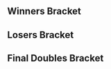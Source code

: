 {{DISPLAYTITLE: Origin: Doubles Bracket}}{{SetGame|melee}}
{{tabs static
|name1=Overview
|link1=Origin
|name2=Singles Bracket
|link2=Origin/Singles Bracket
|name3=Doubles Bracket
|link3=Origin/Doubles Bracket
|This=3
}}

==Winners Bracket==
{{64DEDoublesWBracketA
|column-width=170
<!-- ROUND 1 -->
|r1m1t1p1=R23 |r1m1t1p1flag=gb
|r1m1t1p2=Vanity Angel |r1m1t1p2flag=gb |r1m1t1score={{win}}
|r1m1t2p1=Bye |r1m1t2p1flag=
|r1m1t2p2=Bye |r1m1t2p2flag= |r1m1t2score=
|r1m1win=1

|r1m2t1p1=Swish |r1m2t1p1flag=gb
|r1m2t1p2=Oni |r1m2t1p2flag=gb |r1m2t1score=0
|r1m2t2p1=Knocka |r1m2t2p1flag=gb
|r1m2t2p2=Kushwaii |r1m2t2p2flag=gb |r1m2t2score=2
|r1m2win=2

|r1m3t1p1=Ryzon |r1m3t1p1flag=gb
|r1m3t1p2=Pilot |r1m3t1p2flag=gb |r1m3t1score={{win}}
|r1m3t2p1=Bye |r1m3t2p1flag=
|r1m3t2p2=Bye |r1m3t2p2flag= |r1m3t2score=
|r1m3win=1

|r1m4t1p1=TFU |r1m4t1p1flag=gb
|r1m4t1p2=greengrocer |r1m4t1p2flag=gb |r1m4t1score={{win}}
|r1m4t2p1=Bye |r1m4t2p1flag=
|r1m4t2p2=Bye |r1m4t2p2flag= |r1m4t2score=
|r1m4win=1

|r1m5t1p1=Glaikit |r1m5t1p1flag=gb
|r1m5t1p2=ShiftingShadows |r1m5t1p2flag=gb |r1m5t1score={{win}}
|r1m5t2p1=Bye |r1m5t2p1flag=
|r1m5t2p2=Bye |r1m5t2p2flag= |r1m5t2score=
|r1m5win=1

|r1m6t1p1=Laser Circus |r1m6t1p1flag=gb
|r1m6t1p2=Diabound |r1m6t1p2flag=gb |r1m6t1score={{win}}
|r1m6t2p1=Bye |r1m6t2p1flag=
|r1m6t2p2=Bye |r1m6t2p2flag= |r1m6t2score=
|r1m6win=1

|r1m7t1p1=Laurster |r1m7t1p1flag=gb
|r1m7t1p2=UnHaven |r1m7t1p2flag=gb |r1m7t1score={{win}}
|r1m7t2p1=Bye |r1m7t2p1flag=
|r1m7t2p2=Bye |r1m7t2p2flag= |r1m7t2score=
|r1m7win=1

|r1m8t1p1=Squeachu |r1m8t1p1flag=gb
|r1m8t1p2=Alextheant |r1m8t1p2flag=gb |r1m8t1score={{win}}
|r1m8t2p1=Bye |r1m8t2p1flag=
|r1m8t2p2=Bye |r1m8t2p2flag= |r1m8t2score=
|r1m8win=1

|r1m9t1p1=Phade |r1m9t1p1flag=gb
|r1m9t1p2=Maskless |r1m9t1p2flag=gb |r1m9t1score={{win}}
|r1m9t2p1=Bye |r1m9t2p1flag=
|r1m9t2p2=Bye |r1m9t2p2flag= |r1m9t2score=
|r1m9win=1

|r1m10t1p1=Munki |r1m10t1p1flag=gb
|r1m10t1p2=Anunnaki |r1m10t1p2flag=gb |r1m10t1score=0
|r1m10t2p1=BetaRayz |r1m10t2p1flag=kw
|r1m10t2p2=MoonE |r1m10t2p2flag=gb |r1m10t2score=2
|r1m10win=2

|r1m11t1p1=maXy |r1m11t1p1flag=gb
|r1m11t1p2=Tet |r1m11t1p2flag=gb |r1m11t1score={{win}}
|r1m11t2p1=Bye |r1m11t2p1flag=
|r1m11t2p2=Bye |r1m11t2p2flag= |r1m11t2score=
|r1m11win=1

|r1m12t1p1=Bombo |r1m12t1p1flag=gb
|r1m12t1p2=Kaio-Kev |r1m12t1p2flag=gb |r1m12t1score={{win}}
|r1m12t2p1=Bye |r1m12t2p1flag=
|r1m12t2p2=Bye |r1m12t2p2flag= |r1m12t2score=
|r1m12win=1

|r1m13t1p1=Draz |r1m13t1p1flag=gb
|r1m13t1p2=Okameed |r1m13t1p2flag=gb |r1m13t1score={{win}}
|r1m13t2p1=Bye |r1m13t2p1flag=
|r1m13t2p2=Bye |r1m13t2p2flag= |r1m13t2score=
|r1m13win=1

|r1m14t1p1=Bez |r1m14t1p1flag=gb
|r1m14t1p2=Graeme |r1m14t1p2flag=gb |r1m14t1score=2
|r1m14t2p1=MBK |r1m14t2p1flag=gb
|r1m14t2p2=Yvethomora |r1m14t2p2flag=gb |r1m14t2score=0
|r1m14win=1

|r1m15t1p1=StrangerSA |r1m15t1p1flag=gb
|r1m15t1p2=TheBabyCheese |r1m15t1p2flag=gb |r1m15t1score={{win}}
|r1m15t2p1=Bye |r1m15t2p1flag=
|r1m15t2p2=Bye |r1m15t2p2flag= |r1m15t2score=
|r1m15win=1

|r1m16t1p1=Ducker |r1m16t1p1flag=gb
|r1m16t1p2=Manon |r1m16t1p2flag=gb |r1m16t1score={{win}}
|r1m16t2p1=Bye |r1m16t2p1flag=
|r1m16t2p2=Bye |r1m16t2p2flag= |r1m16t2score=
|r1m16win=1

|r1m17t1p1=Sho |r1m17t1p1flag=gb
|r1m17t1p2=MINT |r1m17t1p2flag=gb |r1m17t1score={{win}}
|r1m17t2p1=Bye |r1m17t2p1flag=
|r1m17t2p2=Bye |r1m17t2p2flag= |r1m17t2score=
|r1m17win=1

|r1m18t1p1=GG |r1m18t1p1flag=gb
|r1m18t1p2=Winston Churtrill |r1m18t1p2flag=gb |r1m18t1score=2
|r1m18t2p1=Orin |r1m18t2p1flag=gb
|r1m18t2p2=steAV |r1m18t2p2flag=gb |r1m18t2score=0
|r1m18win=1

|r1m19t1p1=Omega |r1m19t1p1flag=gb
|r1m19t1p2=Jayy |r1m19t1p2flag=gb |r1m19t1score={{win}}
|r1m19t2p1=Bye |r1m19t2p1flag=
|r1m19t2p2=Bye |r1m19t2p2flag= |r1m19t2score=
|r1m19win=1

|r1m20t1p1=Scooty Booty Man |r1m20t1p1flag=gb
|r1m20t1p2=Vitamin A |r1m20t1p2flag=gb |r1m20t1score={{win}}
|r1m20t2p1=Bye |r1m20t2p1flag=
|r1m20t2p2=Bye |r1m20t2p2flag= |r1m20t2score=
|r1m20win=1

|r1m21t1p1=Calzum |r1m21t1p1flag=gb
|r1m21t1p2=Willz |r1m21t1p2flag=gb |r1m21t1score={{win}}
|r1m21t2p1=Bye |r1m21t2p1flag=
|r1m21t2p2=Bye |r1m21t2p2flag= |r1m21t2score=
|r1m21win=1

|r1m22t1p1=Linney |r1m22t1p1flag=gb
|r1m22t1p2=Looman |r1m22t1p2flag=gb |r1m22t1score={{win}}
|r1m22t2p1=Bye |r1m22t2p1flag=
|r1m22t2p2=Bye |r1m22t2p2flag= |r1m22t2score=
|r1m22win=1

|r1m23t1p1=Socks |r1m23t1p1flag=gb
|r1m23t1p2=Ac_Anon |r1m23t1p2flag=gb |r1m23t1score={{win}}
|r1m23t2p1=Bye |r1m23t2p1flag=
|r1m23t2p2=Bye |r1m23t2p2flag= |r1m23t2score=
|r1m23win=1

|r1m24t1p1=Weston |r1m24t1p1flag=gb
|r1m24t1p2=Mordo |r1m24t1p2flag=gb |r1m24t1score={{win}}
|r1m24t2p1=Bye |r1m24t2p1flag=
|r1m24t2p2=Bye |r1m24t2p2flag= |r1m24t2score=
|r1m24win=1

|r1m25t1p1=Xardov |r1m25t1p1flag=es
|r1m25t1p2=Overtriforce |r1m25t1p2flag=es |r1m25t1score={{win}}
|r1m25t2p1=Bye |r1m25t2p1flag=
|r1m25t2p2=Bye |r1m25t2p2flag= |r1m25t2score=
|r1m25win=1

|r1m26t1p1=Bort |r1m26t1p1flag=gb
|r1m26t1p2=Glockodile |r1m26t1p2flag=gb |r1m26t1score=2
|r1m26t2p1=Jolteon92 |r1m26t2p1flag=gb
|r1m26t2p2=Vourdeox |r1m26t2p2flag=gb |r1m26t2score=0
|r1m26win=1

|r1m27t1p1=PatSheezy |r1m27t1p1flag=gb
|r1m27t1p2=TTS |r1m27t1p2flag=gb |r1m27t1score={{win}}
|r1m27t2p1=Bye |r1m27t2p1flag=
|r1m27t2p2=Bye |r1m27t2p2flag= |r1m27t2score=
|r1m27win=1

|r1m28t1p1=Schwifty |r1m28t1p1flag=gb
|r1m28t1p2=Blazin' Doobies |r1m28t1p2flag=gb |r1m28t1score={{win}}
|r1m28t2p1=Bye |r1m28t2p1flag=
|r1m28t2p2=Bye |r1m28t2p2flag= |r1m28t2score=
|r1m28win=1

|r1m29t1p1=Hen |r1m29t1p1flag=gb
|r1m29t1p2=Cpt. Zeppo |r1m29t1p2flag=gb |r1m29t1score={{win}}
|r1m29t2p1=Bye |r1m29t2p1flag=
|r1m29t2p2=Bye |r1m29t2p2flag= |r1m29t2score=
|r1m29win=1

|r1m30t1p1=wrecksan |r1m30t1p1flag=gb
|r1m30t1p2=B-Tea |r1m30t1p2flag=gb |r1m30t1score=0
|r1m30t2p1=Geezaku |r1m30t2p1flag=gb
|r1m30t2p2=QUODAN |r1m30t2p2flag=gb |r1m30t2score=2
|r1m30win=2

|r1m31t1p1=Hao |r1m31t1p1flag=gb
|r1m31t1p2=Yeniths |r1m31t1p2flag=gb |r1m31t1score={{win}}
|r1m31t2p1=Bye |r1m31t2p1flag=
|r1m31t2p2=Bye |r1m31t2p2flag= |r1m31t2score=
|r1m31win=1

|r1m32t1p1=shOok! |r1m32t1p1flag=gb
|r1m32t1p2=FREE MANDELA |r1m32t1p2flag=gb |r1m32t1score={{win}}
|r1m32t2p1=Bye |r1m32t2p1flag=
|r1m32t2p2=Bye |r1m32t2p2flag= |r1m32t2score=
|r1m32win=1

<!-- ROUND 2 -->
|r2m1t1p1=R23 |r2m1t1p1flag=gb
|r2m1t1p2=Vanity Angel |r2m1t1p2flag=gb |r2m1t1score=2
|r2m1t2p1=Knocka |r2m1t2p1flag=gb
|r2m1t2p2=Kushwaii |r2m1t2p2flag=gb |r2m1t2score=0
|r2m1win=1

|r2m2t1p1=Ryzon |r2m2t1p1flag=gb
|r2m2t1p2=Pilot |r2m2t1p2flag=gb |r2m2t1score=2
|r2m2t2p1=TFU |r2m2t2p1flag=gb
|r2m2t2p2=greengrocer |r2m2t2p2flag=gb |r2m2t2score=0
|r2m2win=1

|r2m3t1p1=Glaikit |r2m3t1p1flag=gb
|r2m3t1p2=ShiftingShadows |r2m3t1p2flag=gb |r2m3t1score=2
|r2m3t2p1=Laser Circus |r2m3t2p1flag=gb
|r2m3t2p2=Diabound |r2m3t2p2flag=gb |r2m3t2score=0
|r2m3win=1

|r2m4t1p1=Laurster |r2m4t1p1flag=gb
|r2m4t1p2=UnHaven |r2m4t1p2flag=gb |r2m4t1score=2
|r2m4t2p1=Squeachu |r2m4t2p1flag=gb
|r2m4t2p2=Alextheant |r2m4t2p2flag=gb |r2m4t2score=0
|r2m4win=1

|r2m5t1p1=Phade |r2m5t1p1flag=gb
|r2m5t1p2=Maskless |r2m5t1p2flag=gb |r2m5t1score=2
|r2m5t2p1=BetaRayz |r2m5t2p1flag=kw
|r2m5t2p2=MoonE |r2m5t2p2flag=gb |r2m5t2score=0
|r2m5win=1

|r2m6t1p1=maXy |r2m6t1p1flag=gb
|r2m6t1p2=Tet |r2m6t1p2flag=gb |r2m6t1score=2
|r2m6t2p1=Bombo |r2m6t2p1flag=gb
|r2m6t2p2=Kaio-Kev |r2m6t2p2flag=gb |r2m6t2score=0
|r2m6win=1

|r2m7t1p1=Draz |r2m7t1p1flag=gb
|r2m7t1p2=Okameed |r2m7t1p2flag=gb |r2m7t1score=2
|r2m7t2p1=Bez |r2m7t2p1flag=gb
|r2m7t2p2=Graeme |r2m7t2p2flag=gb |r2m7t2score=1
|r2m7win=1

|r2m8t1p1=StrangerSA |r2m8t1p1flag=gb
|r2m8t1p2=TheBabyCheese |r2m8t1p2flag=gb |r2m8t1score=1
|r2m8t2p1=Ducker |r2m8t2p1flag=gb
|r2m8t2p2=Manon |r2m8t2p2flag=gb |r2m8t2score=2
|r2m8win=2

|r2m9t1p1=Sho |r2m9t1p1flag=gb
|r2m9t1p2=MINT |r2m9t1p2flag=gb |r2m9t1score=2
|r2m9t2p1=GG |r2m9t2p1flag=gb
|r2m9t2p2=Winston Churtrill |r2m9t2p2flag=gb |r2m9t2score=0
|r2m9win=1

|r2m10t1p1=Omega |r2m10t1p1flag=gb
|r2m10t1p2=Jayy |r2m10t1p2flag=gb |r2m10t1score=1
|r2m10t2p1=Scooty Booty Man |r2m10t2p1flag=gb
|r2m10t2p2=Vitamin A |r2m10t2p2flag=gb |r2m10t2score=2
|r2m10win=2

|r2m11t1p1=Calzum |r2m11t1p1flag=gb
|r2m11t1p2=Willz |r2m11t1p2flag=gb |r2m11t1score={{win}}
|r2m11t2p1=Linney |r2m11t2p1flag=gb
|r2m11t2p2=Looman |r2m11t2p2flag=gb |r2m11t2score=DQ
|r2m11win=1

|r2m12t1p1=Socks |r2m12t1p1flag=gb
|r2m12t1p2=Ac_Anon |r2m12t1p2flag=gb |r2m12t1score=1
|r2m12t2p1=Weston |r2m12t2p1flag=gb
|r2m12t2p2=Mordo |r2m12t2p2flag=gb |r2m12t2score=2
|r2m12win=2

|r2m13t1p1=Xardov |r2m13t1p1flag=es
|r2m13t1p2=Overtriforce |r2m13t1p2flag=es |r2m13t1score=2
|r2m13t2p1=Bort |r2m13t2p1flag=gb
|r2m13t2p2=Glockodile |r2m13t2p2flag=gb |r2m13t2score=0
|r2m13win=1

|r2m14t1p1=PatSheezy |r2m14t1p1flag=gb
|r2m14t1p2=TTS |r2m14t1p2flag=gb |r2m14t1score=1
|r2m14t2p1=Schwifty |r2m14t2p1flag=gb
|r2m14t2p2=Blazin' Doobies |r2m14t2p2flag=gb |r2m14t2score=2
|r2m14win=2

|r2m15t1p1=Hen |r2m15t1p1flag=gb
|r2m15t1p2=Cpt. Zeppo |r2m15t1p2flag=gb |r2m15t1score=2
|r2m15t2p1=Geezaku |r2m15t2p1flag=gb
|r2m15t2p2=QUODAN |r2m15t2p2flag=gb |r2m15t2score=0
|r2m15win=1

|r2m16t1p1=Hao |r2m16t1p1flag=gb
|r2m16t1p2=Yeniths |r2m16t1p2flag=gb |r2m16t1score=2
|r2m16t2p1=shOok! |r2m16t2p1flag=gb
|r2m16t2p2=FREE MANDELA |r2m16t2p2flag=gb |r2m16t2score=0
|r2m16win=1

<!-- ROUND 3 -->
|r3m1t1p1=R23 |r3m1t1p1flag=gb
|r3m1t1p2=Vanity Angel |r3m1t1p2flag=gb |r3m1t1score=2
|r3m1t2p1=Ryzon |r3m1t2p1flag=gb
|r3m1t2p2=Pilot |r3m1t2p2flag=gb |r3m1t2score=0
|r3m1win=1

|r3m2t1p1=Glaikit |r3m2t1p1flag=gb
|r3m2t1p2=ShiftingShadows |r3m2t1p2flag=gb |r3m2t1score=1
|r3m2t2p1=Laurster |r3m2t2p1flag=gb
|r3m2t2p2=UnHaven |r3m2t2p2flag=gb |r3m2t2score=2
|r3m2win=2


|r3m3t1p1=Phade |r3m3t1p1flag=gb
|r3m3t1p2=Maskless |r3m3t1p2flag=gb |r3m3t1score=2
|r3m3t2p1=maXy |r3m3t2p1flag=gb
|r3m3t2p2=Tet |r3m3t2p2flag=gb |r3m3t2score=0
|r3m3win=1

|r3m4t1p1=Draz |r3m4t1p1flag=gb
|r3m4t1p2=Okameed |r3m4t1p2flag=gb |r3m4t1score=2
|r3m4t2p1=Ducker |r3m4t2p1flag=gb
|r3m4t2p2=Manon |r3m4t2p2flag=gb |r3m4t2score=1
|r3m4win=1

|r3m5t1p1=Sho |r3m5t1p1flag=gb
|r3m5t1p2=MINT |r3m5t1p2flag=gb |r3m5t1score=2
|r3m5t2p1=Scooty Booty Man |r3m5t2p1flag=gb
|r3m5t2p2=Vitamin A |r3m5t2p2flag=gb |r3m5t2score=0
|r3m5win=1

|r3m6t1p1=Calzum |r3m6t1p1flag=gb
|r3m6t1p2=Willz |r3m6t1p2flag=gb |r3m6t1score=2
|r3m6t2p1=Weston |r3m6t2p1flag=gb
|r3m6t2p2=Mordo |r3m6t2p2flag=gb |r3m6t2score=0
|r3m6win=1

|r3m7t1p1=Xardov |r3m7t1p1flag=es
|r3m7t1p2=Overtriforce |r3m7t1p2flag=es |r3m7t1score=2
|r3m7t2p1=Schwifty |r3m7t2p1flag=gb
|r3m7t2p2=Blazin' Doobies |r3m7t2p2flag=gb |r3m7t2score=0
|r3m7win=1

|r3m8t1p1=Hen |r3m8t1p1flag=gb
|r3m8t1p2=Cpt. Zeppo |r3m8t1p2flag=gb |r3m8t1score=1
|r3m8t2p1=Hao |r3m8t2p1flag=gb
|r3m8t2p2=Yeniths |r3m8t2p2flag=gb |r3m8t2score=2
|r3m8win=2

<!-- ROUND 4 -->
|r4m1t1p1=R23 |r4m1t1p1flag=gb
|r4m1t1p2=Vanity Angel |r4m1t1p2flag=gb |r4m1t1score=2
|r4m1t2p1=Laurster |r4m1t2p1flag=gb
|r4m1t2p2=UnHaven |r4m1t2p2flag=gb |r4m1t2score=0
|r4m1win=1

|r4m2t1p1=Phade |r4m2t1p1flag=gb
|r4m2t1p2=Maskless |r4m2t1p2flag=gb |r4m2t1score=2
|r4m2t2p1=Draz |r4m2t2p1flag=gb
|r4m2t2p2=Okameed |r4m2t2p2flag=gb |r4m2t2score=0
|r4m2win=1

|r4m3t1p1=Sho |r4m3t1p1flag=gb
|r4m3t1p2=MINT |r4m3t1p2flag=gb |r4m3t1score=2
|r4m3t2p1=Calzum |r4m3t2p1flag=gb
|r4m3t2p2=Willz |r4m3t2p2flag=gb |r4m3t2score=0
|r4m3win=1

|r4m4t1p1=Xardov |r4m4t1p1flag=es
|r4m4t1p2=Overtriforce |r4m4t1p2flag=es |r4m4t1score=2
|r4m4t2p1=Hao |r4m4t2p1flag=gb
|r4m4t2p2=Yeniths |r4m4t2p2flag=gb |r4m4t2score=1
|r4m4win=1

<!-- ROUND 5 -->
|r5m1t1p1=R23 |r5m1t1p1flag=gb
|r5m1t1p2=Vanity Angel |r5m1t1p2flag=gb |r5m1t1score=2
|r5m1t2p1=Phade |r5m1t2p1flag=gb
|r5m1t2p2=Maskless |r5m1t2p2flag=gb |r5m1t2score=0
|r5m1win=1

|r5m2t1p1=Sho |r5m2t1p1flag=gb
|r5m2t1p2=MINT |r5m2t1p2flag=gb |r5m2t1score=2
|r5m2t2p1=Xardov |r5m2t2p1flag=es
|r5m2t2p2=Overtriforce |r5m2t2p2flag=es |r5m2t2score=1
|r5m2win=1
}}

==Losers Bracket==
{{48DEDoublesLBracketSmwA
|tourneylink=Origin
|tourneyname=Origin
|l1placement=33-48
|l2placement=25-32
|l3placement=17-24
|l4placement=13-16
|l5placement=9-12
|l6placement=7-8
|l7placement=5-6

<!-- ROUND 1 -->
|l1m1t1p1=shOok! |l1m1t1p1flag=gb
|l1m1t1p2=FREE MANDELA |l1m1t1p2flag=gb |l1m1t1score=1
|l1m1t2p1=Swish |l1m1t2p1flag=gb
|l1m1t2p2=Oni |l1m1t2p2flag=gb |l1m1t2score=2
|l1m1win=2

|l1m2t1p1=Geezaku |l1m2t1p1flag=gb
|l1m2t1p2=QUODAN |l1m2t1p2flag=gb |l1m2t1score={{win}}
|l1m2t2p1=Bye |l1m2t2p1flag=
|l1m2t2p2=Bye |l1m2t2p2flag= |l1m2t2score=
|l1m2win=1

|l1m3t1p1=PatSheezy |l1m3t1p1flag=gb
|l1m3t1p2=TTS |l1m3t1p2flag=gb |l1m3t1score={{win}}
|l1m3t2p1=Bye |l1m3t2p1flag=
|l1m3t2p2=Bye |l1m3t2p2flag= |l1m3t2score=
|l1m3win=1

|l1m4t1p1=Bort |l1m4t1p1flag=gb
|l1m4t1p2=Glockodile |l1m4t1p2flag=gb |l1m4t1score={{win}}
|l1m4t2p1=Bye |l1m4t2p1flag=
|l1m4t2p2=Bye |l1m4t2p2flag= |l1m4t2score=
|l1m4win=1

|l1m5t1p1=Socks |l1m5t1p1flag=gb
|l1m5t1p2=Ac_Anon |l1m5t1p2flag=gb |l1m5t1score=2
|l1m5t2p1=Munki |l1m5t2p1flag=gb
|l1m5t2p2=Anunnaki |l1m5t2p2flag=gb |l1m5t2score=0
|l1m5win=1

|l1m6t1p1=Linney |l1m6t1p1flag=gb
|l1m6t1p2=Looman |l1m6t1p2flag=gb |l1m6t1score={{win}}
|l1m6t2p1=Bye |l1m6t2p1flag=
|l1m6t2p2=Bye |l1m6t2p2flag= |l1m6t2score=
|l1m6win=1

|l1m7t1p1=Omega |l1m7t1p1flag=gb
|l1m7t1p2=Jayy |l1m7t1p2flag=gb |l1m7t1score=2
|l1m7t2p1=MBK |l1m7t2p1flag=gb
|l1m7t2p2=Yvethomora |l1m7t2p2flag=gb |l1m7t2score=0
|l1m7win=1

|l1m8t1p1=GG |l1m8t1p1flag=gb
|l1m8t1p2=Winston Churtrill |l1m8t1p2flag=gb |l1m8t1score={{win}}
|l1m8t2p1=Bye |l1m8t2p1flag=
|l1m8t2p2=Bye |l1m8t2p2flag= |l1m8t2score=
|l1m8win=1

|l1m9t1p1=StrangerSA |l1m9t1p1flag=gb
|l1m9t1p2=TheBabyCheese |l1m9t1p2flag=gb |l1m9t1score=2
|l1m9t2p1=Orin |l1m9t2p1flag=gb
|l1m9t2p2=steAV |l1m9t2p2flag=gb |l1m9t2score=0
|l1m9win=1

|l1m10t1p1=Bez |l1m10t1p1flag=gb
|l1m10t1p2=Graeme |l1m10t1p2flag=gb |l1m10t1score={{win}}
|l1m10t2p1=Bye |l1m10t2p1flag=
|l1m10t2p2=Bye |l1m10t2p2flag= |l1m10t2score=
|l1m10win=1

|l1m11t1p1=Bombo |l1m11t1p1flag=gb
|l1m11t1p2=Kaio-Kev |l1m11t1p2flag=gb |l1m11t1score={{win}}
|l1m11t2p1=Bye |l1m11t2p1flag=
|l1m11t2p2=Bye |l1m11t2p2flag= |l1m11t2score=
|l1m11win=1

|l1m12t1p1=BetaRayz |l1m12t1p1flag=kw
|l1m12t1p2=MoonE |l1m12t1p2flag=gb |l1m12t1score={{win}}
|l1m12t2p1=Bye |l1m12t2p1flag=
|l1m12t2p2=Bye |l1m12t2p2flag= |l1m12t2score=
|l1m12win=1

|l1m13t1p1=Squeachu |l1m13t1p1flag=gb
|l1m13t1p2=Alextheant |l1m13t1p2flag=gb |l1m13t1score=2
|l1m13t2p1=Jolteon92 |l1m13t2p1flag=gb
|l1m13t2p2=Vourdeox |l1m13t2p2flag=gb |l1m13t2score=1
|l1m13win=1

|l1m14t1p1=Laser Circus |l1m14t1p1flag=gb
|l1m14t1p2=Diabound |l1m14t1p2flag=gb |l1m14t1score={{win}}
|l1m14t2p1=Bye |l1m14t2p1flag=
|l1m14t2p2=Bye |l1m14t2p2flag= |l1m14t2score=
|l1m14win=1

|l1m15t1p1=TFU |l1m15t1p1flag=gb
|l1m15t1p2=greengrocer |l1m15t1p2flag=gb |l1m15t1score=1
|l1m15t2p1=wrecksan |l1m15t2p1flag=gb
|l1m15t2p2=B-Tea |l1m15t2p2flag=gb |l1m15t2score=2
|l1m15win=2

|l1m16t1p1=Knocka |l1m16t1p1flag=gb
|l1m16t1p2=Kushwaii |l1m16t1p2flag=gb |l1m16t1score={{win}}
|l1m16t2p1=Bye |l1m16t2p1flag=
|l1m16t2p2=Bye |l1m16t2p2flag= |l1m16t2score=
|l1m16win=1

<!-- ROUND 2 -->
|l2m1t1p1=Swish |l2m1t1p1flag=gb
|l2m1t1p2=Oni |l2m1t1p2flag=gb |l2m1t1score=1
|l2m1t2p1=Geezaku |l2m1t2p1flag=gb
|l2m1t2p2=QUODAN |l2m1t2p2flag=gb |l2m1t2score=2
|l2m1win=2

|l2m2t1p1=PatSheezy |l2m2t1p1flag=gb
|l2m2t1p2=TTS |l2m2t1p2flag=gb |l2m2t1score=2
|l2m2t2p1=Bort |l2m2t2p1flag=gb
|l2m2t2p2=Glockodile |l2m2t2p2flag=gb |l2m2t2score=1
|l2m2win=1

|l2m3t1p1=Socks |l2m3t1p1flag=gb
|l2m3t1p2=Ac_Anon |l2m3t1p2flag=gb |l2m3t1score=2
|l2m3t2p1=Linney |l2m3t2p1flag=gb
|l2m3t2p2=Looman |l2m3t2p2flag=gb |l2m3t2score=0
|l2m3win=1

|l2m4t1p1=Omega |l2m4t1p1flag=gb
|l2m4t1p2=Jayy |l2m4t1p2flag=gb |l2m4t1score=2
|l2m4t2p1=GG |l2m4t2p1flag=gb
|l2m4t2p2=Winston Churtrill |l2m4t2p2flag=gb |l2m4t2score=0
|l2m4win=1

|l2m5t1p1=StrangerSA |l2m5t1p1flag=gb
|l2m5t1p2=TheBabyCheese |l2m5t1p2flag=gb |l2m5t1score=2
|l2m5t2p1=Bez |l2m5t2p1flag=gb
|l2m5t2p2=Graeme |l2m5t2p2flag=gb |l2m5t2score=0
|l2m5win=1

|l2m6t1p1=Bombo |l2m6t1p1flag=gb
|l2m6t1p2=Kaio-Kev |l2m6t1p2flag=gb |l2m6t1score=2
|l2m6t2p1=BetaRayz |l2m6t2p1flag=kw
|l2m6t2p2=MoonE |l2m6t2p2flag=gb |l2m6t2score=1
|l2m6win=1

|l2m7t1p1=Squeachu |l2m7t1p1flag=gb
|l2m7t1p2=Alextheant |l2m7t1p2flag=gb |l2m7t1score=2
|l2m7t2p1=Laser Circus |l2m7t2p1flag=gb
|l2m7t2p2=Diabound |l2m7t2p2flag=gb |l2m7t2score=1
|l2m7win=1

|l2m8t1p1=wrecksan |l2m8t1p1flag=gb
|l2m8t1p2=B-Tea |l2m8t1p2flag=gb |l2m8t1score=0
|l2m8t2p1=Knocka |l2m8t2p1flag=gb
|l2m8t2p2=Kushwaii |l2m8t2p2flag=gb |l2m8t2score=2
|l2m8win=2

<!-- ROUND 3 -->
|l3m1t1p1=Ducker |l3m1t1p1flag=gb
|l3m1t1p2=Manon |l3m1t1p2flag=gb |l3m1t1score=2
|l3m1t2p1=Geezaku |l3m1t2p1flag=gb
|l3m1t2p2=QUODAN |l3m1t2p2flag=gb |l3m1t2score=0
|l3m1win=1

|l3m2t1p1=maXy |l3m2t1p1flag=gb
|l3m2t1p2=Tet |l3m2t1p2flag=gb |l3m2t1score=2
|l3m2t2p1=PatSheezy |l3m2t2p1flag=gb
|l3m2t2p2=TTS |l3m2t2p2flag=gb |l3m2t2score=1
|l3m2win=1

|l3m3t1p1=Glaikit |l3m3t1p1flag=gb
|l3m3t1p2=ShiftingShadows |l3m3t1p2flag=gb |l3m3t1score=2
|l3m3t2p1=Socks |l3m3t2p1flag=gb
|l3m3t2p2=Ac_Anon |l3m3t2p2flag=gb |l3m3t2score=0
|l3m3win=1

|l3m4t1p1=Ryzon |l3m4t1p1flag=gb
|l3m4t1p2=Pilot |l3m4t1p2flag=gb |l3m4t1score=1
|l3m4t2p1=Omega |l3m4t2p1flag=gb
|l3m4t2p2=Jayy |l3m4t2p2flag=gb |l3m4t2score=2
|l3m4win=2

|l3m5t1p1=Hen |l3m5t1p1flag=gb
|l3m5t1p2=Cpt. Zeppo |l3m5t1p2flag=gb |l3m5t1score=1
|l3m5t2p1=StrangerSA |l3m5t2p1flag=gb
|l3m5t2p2=TheBabyCheese |l3m5t2p2flag=gb |l3m5t2score=2
|l3m5win=2

|l3m6t1p1=Schwifty |l3m6t1p1flag=gb
|l3m6t1p2=Blazin' Doobies |l3m6t1p2flag=gb |l3m6t1score=2
|l3m6t2p1=Bombo |l3m6t2p1flag=gb
|l3m6t2p2=Kaio-Kev |l3m6t2p2flag=gb |l3m6t2score=0
|l3m6win=1

|l3m7t1p1=Weston |l3m7t1p1flag=gb
|l3m7t1p2=Mordo |l3m7t1p2flag=gb |l3m7t1score=0
|l3m7t2p1=Squeachu |l3m7t2p1flag=gb
|l3m7t2p2=Alextheant |l3m7t2p2flag=gb |l3m7t2score=2
|l3m7win=2

|l3m8t1p1=Scooty Booty Man |l3m8t1p1flag=gb
|l3m8t1p2=Vitamin A |l3m8t1p2flag=gb |l3m8t1score=2
|l3m8t2p1=Knocka |l3m8t2p1flag=gb
|l3m8t2p2=Kushwaii |l3m8t2p2flag=gb |l3m8t2score=0
|l3m8win=1

<!-- ROUND 4 -->
|l4m1t1p1=Ducker |l4m1t1p1flag=gb
|l4m1t1p2=Manon |l4m1t1p2flag=gb |l4m1t1score=0
|l4m1t2p1=maXy |l4m1t2p1flag=gb
|l4m1t2p2=Tet |l4m1t2p2flag=gb |l4m1t2score=2
|l4m1win=2

|l4m2t1p1=Glaikit |l4m2t1p1flag=gb
|l4m2t1p2=ShiftingShadows |l4m2t1p2flag=gb |l4m2t1score=2
|l4m2t2p1=Omega |l4m2t2p1flag=gb
|l4m2t2p2=Jayy |l4m2t2p2flag=gb |l4m2t2score=1
|l4m2win=1

|l4m3t1p1=StrangerSA |l4m3t1p1flag=gb
|l4m3t1p2=TheBabyCheese |l4m3t1p2flag=gb |l4m3t1score=2
|l4m3t2p1=Schwifty |l4m3t2p1flag=gb
|l4m3t2p2=Blazin' Doobies |l4m3t2p2flag=gb |l4m3t2score=0
|l4m3win=1

|l4m4t1p1=Squeachu |l4m4t1p1flag=gb
|l4m4t1p2=Alextheant |l4m4t1p2flag=gb |l4m4t1score=0
|l4m4t2p1=Scooty Booty Man |l4m4t2p1flag=gb
|l4m4t2p2=Vitamin A |l4m4t2p2flag=gb |l4m4t2score=2
|l4m4win=2

<!-- ROUND 5 -->
|l5m1t1p1=Calzum |l5m1t1p1flag=gb
|l5m1t1p2=Willz |l5m1t1p2flag=gb |l5m1t1score=2
|l5m1t2p1=maXy |l5m1t2p1flag=gb
|l5m1t2p2=Tet |l5m1t2p2flag=gb |l5m1t2score=0
|l5m1win=1

|l5m2t1p1=Hao |l5m2t1p1flag=gb
|l5m2t1p2=Yeniths |l5m2t1p2flag=gb |l5m2t1score=2
|l5m2t2p1=Glaikit |l5m2t2p1flag=gb
|l5m2t2p2=ShiftingShadows |l5m2t2p2flag=gb |l5m2t2score=1
|l5m2win=1

|l5m3t1p1=Laurster |l5m3t1p1flag=gb
|l5m3t1p2=UnHaven |l5m3t1p2flag=gb |l5m3t1score=1
|l5m3t2p1=StrangerSA |l5m3t2p1flag=gb
|l5m3t2p2=TheBabyCheese |l5m3t2p2flag=gb |l5m3t2score=2
|l5m3win=2

|l5m4t1p1=Draz |l5m4t1p1flag=gb
|l5m4t1p2=Okameed |l5m4t1p2flag=gb |l5m4t1score=2
|l5m4t2p1=Scooty Booty Man |l5m4t2p1flag=gb
|l5m4t2p2=Vitamin A |l5m4t2p2flag=gb |l5m4t2score=0
|l5m4win=1

<!-- ROUND 6 -->
|l6m1t1p1=Calzum |l6m1t1p1flag=gb
|l6m1t1p2=Willz |l6m1t1p2flag=gb |l6m1t1score=2
|l6m1t2p1=Hao |l6m1t2p1flag=gb
|l6m1t2p2=Yeniths |l6m1t2p2flag=gb |l6m1t2score=0
|l6m1win=1

|l6m2t1p1=StrangerSA |l6m2t1p1flag=gb
|l6m2t1p2=TheBabyCheese |l6m2t1p2flag=gb |l6m2t1score=2
|l6m2t2p1=Draz |l6m2t2p1flag=gb
|l6m2t2p2=Okameed |l6m2t2p2flag=gb |l6m2t2score=0
|l6m2win=1

<!-- ROUND 7 -->
|l7m1t1p1=Phade |l7m1t1p1flag=gb
|l7m1t1p2=Maskless |l7m1t1p2flag=gb |l7m1t1score=2
|l7m1t2p1=Calzum |l7m1t2p1flag=gb
|l7m1t2p2=Willz |l7m1t2p2flag=gb |l7m1t2score=0
|l7m1win=1

|l7m2t1p1=Xardov |l7m2t1p1flag=es
|l7m2t1p2=Overtriforce |l7m2t1p2flag=es |l7m2t1score=2
|l7m2t2p1=StrangerSA |l7m2t2p1flag=gb
|l7m2t2p2=TheBabyCheese |l7m2t2p2flag=gb |l7m2t2score=0
|l7m2win=1
}}
<onlyinclude>
==Final Doubles Bracket==
{{DEFinalDoublesSmwBracket
|tourneylink=Origin
|tourneyname=Origin
|l1placement=4
|r2placement=3
|r3loserplacement=2
|r3winnerplacement=1

<!-- FROM WINNERS -->
|r1m1t1p1=R23 |r1m1t1p1flag=gb
|r1m1t1p2=Vanity Angel |r1m1t1p2flag=gb |r1m1t1score=3
|r1m1t2p1=Sho |r1m1t2p1flag=gb
|r1m1t2p2=MINT |r1m1t2p2flag=gb |r1m1t2score=0
|r1m1win=1

<!-- FROM LOSERS -->
|l1m1t1p1=Phade |l1m1t1p1flag=gb
|l1m1t1p2=Maskless |l1m1t1p2flag=gb |l1m1t1score=1
|l1m1t2p1=Xardov |l1m1t2p1flag=es
|l1m1t2p2=Overtriforce |l1m1t2p2flag=es |l1m1t2score=2
|l1m1win=2

<!-- LOSERS FINALS -->
|r2m1t1p1=Sho |r2m1t1p1flag=gb
|r2m1t1p2=MINT |r2m1t1p2flag=gb |r2m1t1score=1
|r2m1t2p1=Xardov |r2m1t2p1flag=es
|r2m1t2p2=Overtriforce |r2m1t2p2flag=es |r2m1t2score=3
|r2m1win=2

<!-- GRAND FINALS -->
|r3m1t1p1=R23 |r3m1t1p1flag=gb
|r3m1t1p2=Vanity Angel |r3m1t1p2flag=gb |r3m1t1score=3
|r3m1t2p1=Xardov |r3m1t2p1flag=es
|r3m1t2p2=Overtriforce |r3m1t2p2flag=es |r3m1t2score=1
|r3m1win=1
}}
</onlyinclude>
